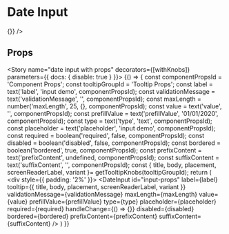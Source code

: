 

<Meta title="Components/Input/Date" component={DateInput} />

# Date Input

<Preview>
  <Story name="date input">
    <div style={{ padding: '2%' }}>
      <DateInput
        label="Enter date"
        id="date-input"
        tooltip={{body: "Please enter a date"}}
        handleChange={() => {}}
      />
    </div>
  </Story>
</Preview>

## Props

<Props of={DateInput} />

<Story name="date input with props" decorators={[withKnobs]} parameters={{ docs: { disable: true } }}>
  {() => {
    const componentPropsId = 'Component Props';
    const tooltipGroupId = 'Tooltip Props';
    const label = text('label', 'input demo', componentPropsId);
    const validationMessage = text('validationMessage', '', componentPropsId);
    const maxLength = number('maxLength', 25, {}, componentPropsId);
    const value = text('value', '', componentPropsId);
    const prefillValue = text('prefillValue', '01/01/2020', componentPropsId);
    const type = text('type', 'text', componentPropsId);
    const placeholder = text('placeholder', 'input demo', componentPropsId);
    const required = boolean('required', false, componentPropsId);
    const disabled = boolean('disabled', false, componentPropsId);
    const bordered = boolean('bordered', true, componentPropsId);
    const prefixContent = text('prefixContent', undefined, componentPropsId);
    const suffixContent = text('suffixContent', '', componentPropsId);
    const { title, body, placement, screenReaderLabel, variant }= getTooltipKnobs(tooltipGroupId);
    return (
      <div style={{ padding: '2%' }}>
        <DateInput
          id="input-props"
          label={label}
          tooltip={{
            title,
            body,
            placement,
            screenReaderLabel,
            variant
          }}
          validationMessage={validationMessage}
          maxLength={maxLength}
          value={value}
          prefillValue={prefillValue}
          type={type}
          placeholder={placeholder}
          required={required}
          handleChange={() => {}}
          disabled={disabled}
          bordered={bordered}
          prefixContent={prefixContent}
          suffixContent={suffixContent}
        />
      </div>
    )
  }}
</Story>
